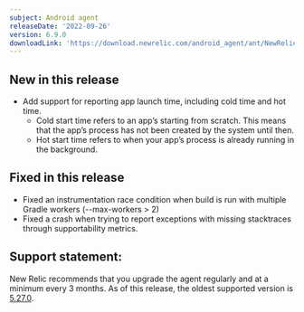 ```yaml
---
subject: Android agent
releaseDate: '2022-09-26'
version: 6.9.0
downloadLink: 'https://download.newrelic.com/android_agent/ant/NewRelic_Android_Agent_6.9.0.zip'
---
```


## New in this release

* Add support for reporting app launch time, including cold time and hot time.
  * Cold start time refers to an app’s starting from scratch. This means that the app’s process has not been created by the system until then.
  * Hot start time refers to when your app’s process is already running in the background.

## Fixed in this release

* Fixed an instrumentation race condition when build is run with multiple Gradle workers (--max-workers > 2)
* Fixed a crash when trying to report exceptions with missing stacktraces through supportability metrics.

## Support statement:

New Relic recommends that you upgrade the agent regularly and at a minimum every 3 months. As of this release, the oldest supported version is [5.27.0](https://docs.newrelic.com/docs/release-notes/mobile-release-notes/android-release-notes/android-5270).
